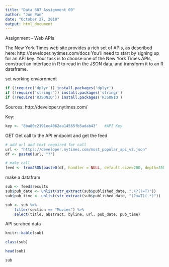 ---
title: "Data 607 Assignment 09"
author: "Jun Pan"
date: "October 27, 2018"
output: html_document
---


Assignment - Web APIs 

The New York Times web site provides a rich set of APIs, as described here:  http://developer.nytimes.com/docs You'll need to start by signing up for an API key. Your task is to choose one of the New York Times APIs, construct an interface in R to read in the JSON data, and transform it to an R dataframe. 

set working enviornment
```{r}
if (!require('dplyr')) install.packages('dplyr')
if (!require('stringr')) install.packages('stringr')
if (!require('RJSONIO')) install.packages('RJSONIO')
```

Sources: http://developer.nytimes.com/

Key:
```{r}
key <- "8ba80c2191ec4062aa14565fb5adab43"   #API Key
```




GET
Get call to the API endpoint and get the feed
```{r}
# add url and text required for call
url <- "https://developer.nytimes.com/most_popular_api_v2.json"
df <- paste0(url, "?")

# make call
feed <- fromJSON(paste0(df, handler = NULL, default.size=200, depth=350,allowComments=TRUE, key))
```

make a datafram
```{r}
sub <- feed$results
sub$pub_date <- unlist(str_extract(sub$published_date, ".+?(?=T)"))
sub$pub_time <- unlist(str_extract(sub$published_date, "(?<=T)(.*)"))

sub <- sub %>% 
    filter(section == "Movies") %>% 
    select(title, abstract, byline, url, pub_date, pub_time)
```

API scrabed data
```{r}
knitr::kable(sub)
```

```{r}
class(sub)
```

```{r}
head(sub)
```

```{r}
sub
```


